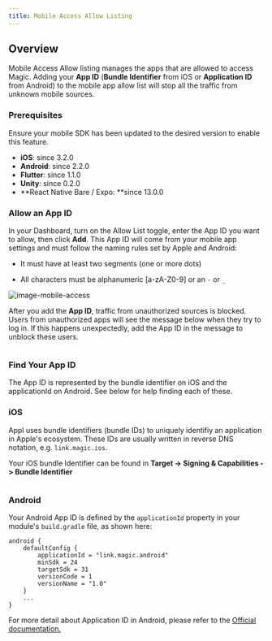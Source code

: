 ```yaml
---
title: Mobile Access Allow Listing
---
```


## Overview

Mobile Access Allow listing manages the apps that are allowed to access Magic. Adding your **App ID** (**Bundle Identifier** from iOS or **Application ID** from Android) to the mobile app allow list will stop all the traffic from unknown mobile sources.

### Prerequisites

Ensure your mobile SDK has been updated to the desired version to enable this feature.

* **iOS**: since 3.2.0
* **Android**: since 2.2.0
* **Flutter**: since 1.1.0
* **Unity**: since 0.2.0
* **React Native Bare / Expo: **since 13.0.0

### Allow an App ID

In your Dashboard, turn on the Allow List toggle, enter the App ID you want to allow, then click **Add**. This App ID will come from your mobile app settings and must follow the naming rules set by Apple and Android:

* It must have at least two segments (one or more dots)

* All characters must be alphanumeric \[a-zA-Z0-9\] or an `-` or `_`


<Frame>
  <img src="/images/image-mobile-access.webp" alt="image-mobile-access"/>
</Frame>

After you add the **App ID**, traffic from unauthorized sources is blocked. Users from unauthorized apps will see the message below when they try to log in. If this happens unexpectedly, add the App ID in the message to unblock these users.

<Frame>
  <img src="/images/verified-bundle-id-error_v2.webp" alt=""/>
</Frame>

### Find Your App ID

The App ID is represented by the bundle identifier on iOS and the applicationId on Android. See below for help finding each of these.

### iOS

Appl uses bundle identifiers (bundle IDs) to uniquely identifiy an application in Apple's ecosystem. These IDs are usually written in reverse DNS notation, e.g. `link.magic.ios`.

Your iOS bundle Identifier can be found in **Target -> Signing & Capabilities -> Bundle Identifier**

<Frame>
  <img src="/images/image-mobile-access-2.webp" alt=""/>
</Frame>

### Android

Your Android App ID is defined by the `applicationId` property in your module's `build.gradle` file, as shown here:

```android Android icon="android"
android {
    defaultConfig {
        applicationId = "link.magic.android"
        minSdk = 24
        targetSdk = 31
        versionCode = 1
        versionName = "1.0"
    }
    ...
}
```

For more detail about Application ID in Android, please refer to the [Official documentation.](https://developer.android.com/studio/build/configure-app-module#set_the_application_id)

